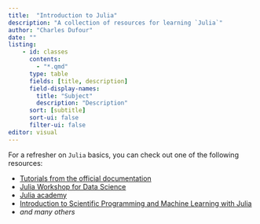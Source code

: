 ```yaml
---
title:  "Introduction to Julia"
description: "A collection of resources for learning `Julia`"
author: "Charles Dufour"
date: ""
listing: 
    - id: classes
      contents:
        - "*.qmd"
      type: table
      fields: [title, description]
      field-display-names:
        title: "Subject"
        description: "Description"
      sort: [subtitle]
      sort-ui: false
      filter-ui: false
editor: visual
---
```


For a refresher on `Julia` basics, you can check out one of the following resources:

- [Tutorials from the official documentation](https://julialang.org/learning/tutorials/)
- [Julia Workshop for Data Science](https://crsl4.github.io/julia-workshop/)
- [Julia academy](https://juliaacademy.com/courses?preview=logged_out)
- [Introduction to Scientific Programming and Machine Learning with Julia](https://sylvaticus.github.io/SPMLJ/stable/)
- *and many others*

::: {#classes}
:::



